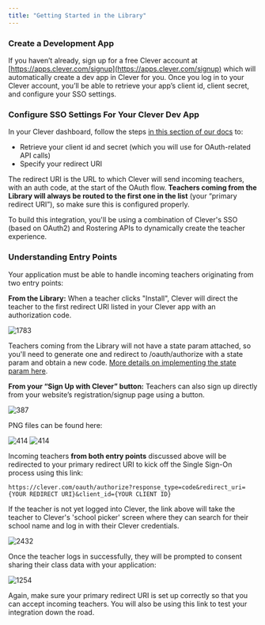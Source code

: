 ```yaml
---
title: "Getting Started in the Library"
---
```


### Create a Development App

If you haven’t already, sign up for a free Clever account at [https://apps.clever.com/signup](https://apps.clever.com/signup) which will automatically create a dev app in Clever for you. Once you log in to your Clever account, you’ll be able to retrieve your app’s client id, client secret, and configure your SSO settings.

### Configure SSO Settings For Your Clever Dev App

In your Clever dashboard, follow the steps [in this section of our docs](/docs/classroom-with-oauth#section-enabling-instant-login) to:

* Retrieve your client id and secret (which you will use for OAuth-related API calls)
* Specify your redirect URI

The redirect URI is the URL to which Clever will send incoming teachers, with an auth code, at the start of the OAuth flow. **Teachers coming from the Library will always be routed to the first one in the list** (your “primary redirect URI”), so make sure this is configured properly.

To build this integration, you'll be using a combination of Clever's SSO (based on OAuth2) and Rostering APIs to dynamically create the teacher experience. 

### Understanding Entry Points

Your application must be able to handle incoming teachers originating from two entry points:

**From the Library:** When a teacher clicks "Install", Clever will direct the teacher to the first redirect URI listed in your Clever app with an authorization code.

![1783](/images/4bbb395-Screen_Shot_2018-08-10_at_1.47.08_PM.png "Screen Shot 2018-08-10 at 1.47.08 PM.png") 

Teachers coming from the Library will not have a state param attached, so you'll need to generate one and redirect to /oauth/authorize with a state param and obtain a new code. [More details on implementing the state param here](/docs/il-design#section-protecting-against-cross-site-request-forgery-csrf).

**From your “Sign Up with Clever” button:** Teachers can also sign up directly from your website’s registration/signup page using a button.

![387](/images/a369f23-Screen_Shot_2018-08-10_at_1.53.26_PM.png "Screen Shot 2018-08-10 at 1.53.26 PM.png") 

PNG files can be found here:

![414](/images/83379fd-0422c0f-button-signup-dark2x.png "0422c0f-button-signup-dark2x.png") ![414](/images/0d962be-98e31e1-button-signup-light2x.png "98e31e1-button-signup-light2x.png") 

Incoming teachers **from both entry points** discussed above will be redirected to your primary redirect URI to kick off the Single Sign-On process using this link:

`https://clever.com/oauth/authorize?response_type=code&redirect_uri={YOUR REDIRECT URI}&client_id={YOUR CLIENT ID}`

If the teacher is not yet logged into Clever, the link above will take the teacher to Clever's 'school picker' screen where they can search for their school name and log in with their Clever credentials.

![2432](/images/217a4f7-Screen_Shot_2018-07-28_at_2.48.29_PM.png "Screen Shot 2018-07-28 at 2.48.29 PM.png") 

Once the teacher logs in successfully, they will be prompted to consent sharing their class data with your application:

![1254](/images/61dcb76-Screen_Shot_2018-07-28_at_8.22.33_PM.png "Screen Shot 2018-07-28 at 8.22.33 PM.png") 

Again, make sure your primary redirect URI is set up correctly so that you can accept incoming teachers. You will also be using this link to test your integration down the road.
